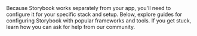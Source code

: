 
<Meta title="Components / Lists" />

<div>
    Because Storybook works separately from your app, you'll need to configure it for your specific stack and setup. Below, explore guides for configuring Storybook with popular frameworks and tools. If you get stuck, learn how you can ask for help from our community.
</div>